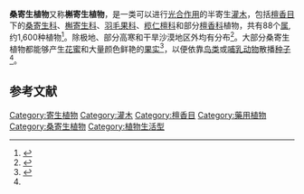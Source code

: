 {{distinguish|桑寄生|桑寄生科|槲寄生|槲寄生科}}
'''桑寄生植物'''又称'''槲寄生植物'''，是一类可以进行[[光合作用|光合作用]]的半寄生[[灌木|灌木]]，包括[[檀香目|檀香目]]下的[[桑寄生科|桑寄生科]]、[[槲寄生科|槲寄生科]]、[[羽毛果科|羽毛果科]]、[[榄仁檀科|榄仁檀科]]和部分[[檀香科|檀香科]]植物，共有88个[[属|属]], 约1,600种植物<ref name="biods.2019350">{{cite journal |last1=Li |first1=Manru |last2=Zhang |first2=Ling |title=Overview of the reproductive phenology of mistletoes |journal=Biodiversity Science |date=2020-07-20 |volume=28 |issue=7 |pages=833 |doi=10.17520/biods.2019350}}</ref>。除极地、部分高寒和干旱沙漠地区外均有分布<ref>{{cite book |last1=Watson |first1=David M. |title=Mistletoes of Southern Australia |publisher=CSIRO Pub |location=Collingwood, Vic. |isbn=978-0-643-10225-5 |url=https://ebooks.publish.csiro.au/content/mistletoes-southern-australia |accessdate=2020-12-20 |archive-date=2021-01-26 |archive-url=https://web.archive.org/web/20210126143819/https://ebooks.publish.csiro.au/content/mistletoes-southern-australia |dead-url=no }}</ref>。大部分桑寄生植物都能够产生[[花蜜|花蜜]]和大量颜色鲜艳的[[果实|果实]]<ref>{{cite journal |last1=Watson |first1=David M. |last2=Herring |first2=Matthew |title=Mistletoe as a keystone resource: an experimental test |journal=Proceedings of the Royal Society B: Biological Sciences |date=2012-09-22 |volume=279 |issue=1743 |pages=3853–3860 |doi=10.1098/rspb.2012.0856}}</ref>，以便依靠[[鸟类|鸟类]]或[[哺乳动物|哺乳动物]]散播[[种子|种子]]<ref name="biods.2019350" />。

==参考文献==
{{reflist}}
{{规范控制}}
[[Category:寄生植物|Category:寄生植物]]
[[Category:灌木|Category:灌木]]
[[Category:檀香目|Category:檀香目]]
[[Category:藥用植物|Category:藥用植物]]
[[Category:桑寄生植物|Category:桑寄生植物]]
[[Category:植物生活型|Category:植物生活型]]